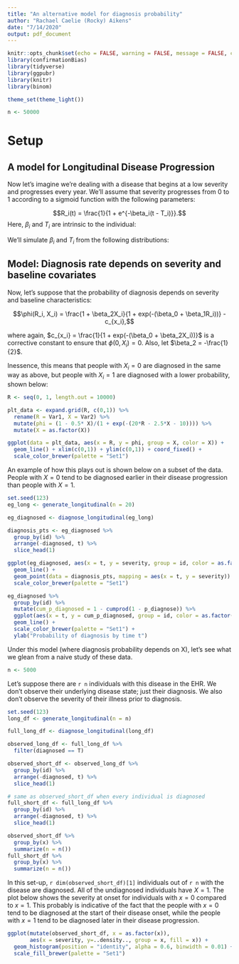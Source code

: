 ```yaml
---
title: "An alternative model for diagnosis probability"
author: "Rachael Caelie (Rocky) Aikens"
date: "7/14/2020"
output: pdf_document
---
```


```r
knitr::opts_chunk$set(echo = FALSE, warning = FALSE, message = FALSE, cache = TRUE, fig.align = "center", fig.height = 3)
library(confirmationBias)
library(tidyverse)
library(ggpubr)
library(knitr)
library(binom)

theme_set(theme_light())

n <- 50000
```

# Setup

## A model for Longitudinal Disease Progression

Now let's imagine we're dealing with a disease that begins at a low severity and progresses every year.  We'll assume that severity progresses from 0 to 1 according to a sigmoid function with the following parameters:

$$R_i(t) = \frac{1}{1 + e^{-\beta_i(t - T_i)}}.$$
Here, $\beta_i$ and $T_i$ are intrinsic to the individual:

\begin{itemize}
  \item $\beta_i$ is the slope of progression. A larger $\beta_i$ indicates a quickly progressing disease.
  \item $T_i$ controlls the time of onset.  $T_i$ is the time when severity reaches $0.5$
\end{itemize}

We'll simulate $\beta_i$ and $T_i$ from the following distributions:

\begin{align*}
\beta_i &\sim_{iid} \text{Beta}(\alpha = 2, \beta = 6)\\
T_i &\sim_{iid} \text{Normal}(\mu = 50, \sigma = 5)
\end{align*}

## Model: Diagnosis rate depends on severity and baseline covariates

Now, let's suppose that the probability of diagnosis depends on severity and baseline characteristics:

$$\phi(R_i, X_i) = \frac{1 + \beta_2X_i}{1 + exp(-(\beta_0 + \beta_1R_i))} - c_{x_i},$$

where again, $c_{x_i} = \frac{1}{1 + exp(-(\beta_0 + \beta_2X_i))}$ is a corrective constant to ensure that $\phi(0, X_i) = 0$. Also, let $\beta_2 = -\frac{1}{2}$.

Inessence, this means that people with $X_i = 0$ are diagnosed in the same way as above, but people with $X_i = 1$ are diagnosed with a lower probability, shown below:

```r
R <- seq(0, 1, length.out = 10000)

plt_data <- expand.grid(R, c(0,1)) %>%
  rename(R = Var1, X = Var2) %>%
  mutate(phi = (1 - 0.5* X)/(1 + exp(-(20*R - 2.5*X - 10)))) %>%
  mutate(X = as.factor(X))

ggplot(data = plt_data, aes(x = R, y = phi, group = X, color = X)) +
  geom_line() + xlim(c(0,1)) + ylim(c(0,1)) + coord_fixed() +
  scale_color_brewer(palette = "Set1")
```

An example of how this plays out is shown below on a subset of the data.  People with $X = 0$ tend to be diagnosed earlier in their disease progression than people with $X = 1$.

```r
set.seed(123)
eg_long <- generate_longitudinal(n = 20)
```

```r
eg_diagnosed <- diagnose_longitudinal(eg_long)

diagnosis_pts <- eg_diagnosed %>%
  group_by(id) %>%
  arrange(-diagnosed, t) %>%
  slice_head(1)

ggplot(eg_diagnosed, aes(x = t, y = severity, group = id, color = as.factor(x), alpha = diagnosed)) +
  geom_line() +
  geom_point(data = diagnosis_pts, mapping = aes(x = t, y = severity)) +
  scale_color_brewer(palette = "Set1")
```

```r
eg_diagnosed %>%
  group_by(id) %>%
  mutate(cum_p_diagnosed = 1 - cumprod(1 - p_diagnose)) %>%
  ggplot(aes(x = t, y = cum_p_diagnosed, group = id, color = as.factor(x))) +
  geom_line() +
  scale_color_brewer(palette = "Set1") +
  ylab("Probability of diagnosis by time t")
```

Under this model (where diagnosis probability depends on X), let's see what we glean from a naive study of these data.

```r
n <- 5000
```

Let's suppose there are `r n` individuals with this disease in the EHR.  We don't observe their underlying disease state; just their diagnosis.  We also don't observe the severity of their illness prior to diagnosis.

```r
set.seed(123)
long_df <- generate_longitudinal(n = n)
```

```r
full_long_df <- diagnose_longitudinal(long_df)

observed_long_df <- full_long_df %>%
  filter(diagnosed == T)

observed_short_df <- observed_long_df %>%
  group_by(id) %>%
  arrange(-diagnosed, t) %>%
  slice_head(1)

# same as observed_short_df when every individual is diagnosed
full_short_df <- full_long_df %>%
  group_by(id) %>%
  arrange(-diagnosed, t) %>%
  slice_head(1)
```

```r
observed_short_df %>%
  group_by(x) %>%
  summarize(n = n())
full_short_df %>%
  group_by(x) %>%
  summarize(n = n())
```

In this set-up, `r dim(observed_short_df)[1]` individuals out of `r n` with the disease are diagnosed.  All of the undiagnosed individuals have $X = 1$. The plot below shows the severity at onset for individuals with $x = 0$ compared to $x = 1$.  This probably is indicative of the fact that the people with $x = 0$ tend to be diagnosed at the start of their disease onset, while the people with $x = 1$ tend to be diagnosed later in their disease progression.

```r
ggplot(mutate(observed_short_df, x = as.factor(x)),
       aes(x = severity, y=..density.., group = x, fill = x)) +
  geom_histogram(position = "identity", alpha = 0.6, binwidth = 0.01) +
  scale_fill_brewer(palette = "Set1")
```
